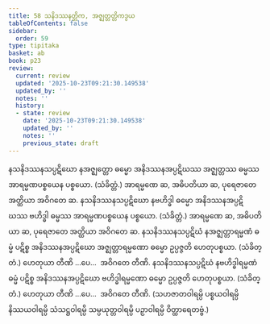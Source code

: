 ```yaml
---
title: 58 သနိဒဿနတ္တိက, အဇ္ဈတ္တတ္တိကဒွယ
tableOfContents: false
sidebar:
  order: 59
type: tipitaka
basket: ab
book: p23
review:
  current: review
  updated: '2025-10-23T09:21:30.149538'
  updated_by: ''
  notes: ''
  history:
  - state: review
    date: '2025-10-23T09:21:30.149538'
    updated_by: ''
    notes: ''
    previous_state: draft
---
```



<ReviewStatus review={frontmatter.review} showDetails={true} />

<HypothesisAnnotation frontmatter={frontmatter} />

<DynamicBreadcrumb />

<Division number="67" book="p23" e="ch" v="40" p="423">

<Paragraph number="208" book="p23">
နသနိဒဿနသပ္ပဋိဃော နအဇ္ဈတ္တော ဓမ္မော အနိဒဿနအပ္ပဋိဃဿ အဇ္ဈတ္တဿ ဓမ္မဿ အာရမ္မဏပစ္စယေန ပစ္စယော. (သံခိတ္တံ.) အာရမ္မဏေ ဆ, အဓိပတိယာ ဆ, ပုရေဇာတေ အတ္ထိယာ အဝိဂတေ ဆ.
</Paragraph>

<Paragraph number="209" book="p23">
နသနိဒဿနသပ္ပဋိဃော နဗဟိဒ္ဓါ ဓမ္မော အနိဒဿနအပ္ပဋိဃဿ ဗဟိဒ္ဓါ ဓမ္မဿ အာရမ္မဏပစ္စယေန ပစ္စယော. (သံခိတ္တံ.) အာရမ္မဏေ ဆ, အဓိပတိယာ ဆ, ပုရေဇာတေ အတ္ထိယာ အဝိဂတေ ဆ.
</Paragraph>

</Division>
<Division number="68" book="p23" e="ch" v="40" p="423">

<Paragraph number="210" book="p23">
နသနိဒဿနသပ္ပဋိဃံ နအဇ္ဈတ္တာရမ္မဏံ ဓမ္မံ ပဋိစ္စ အနိဒဿနအပ္ပဋိဃော အဇ္ဈတ္တာရမ္မဏော ဓမ္မော ဥပ္ပဇ္ဇတိ ဟေတုပစ္စယာ. (သံခိတ္တံ.) ဟေတုယာ တီဏိ …ပေ…  အဝိဂတေ တီဏိ.
</Paragraph>

<Paragraph number="211" book="p23">
နသနိဒဿနသပ္ပဋိဃံ နဗဟိဒ္ဓါရမ္မဏံ ဓမ္မံ ပဋိစ္စ အနိဒဿနအပ္ပဋိဃော ဗဟိဒ္ဓါရမ္မဏော ဓမ္မော ဥပ္ပဇ္ဇတိ ဟေတုပစ္စယာ. (သံခိတ္တံ.) ဟေတုယာ တီဏိ …ပေ…  အဝိဂတေ တီဏိ.
</Paragraph>

<Paragraph number="212" book="p23">
(သဟဇာတဝါရမ္ပိ ပစ္စယဝါရမ္ပိ နိဿယဝါရမ္ပိ သံသဋ္ဌဝါရမ္ပိ သမ္ပယုတ္တဝါရမ္ပိ ပဉှာဝါရမ္ပိ ဝိတ္ထာရေတဗ္ဗံ.)
</Paragraph>
</Division>